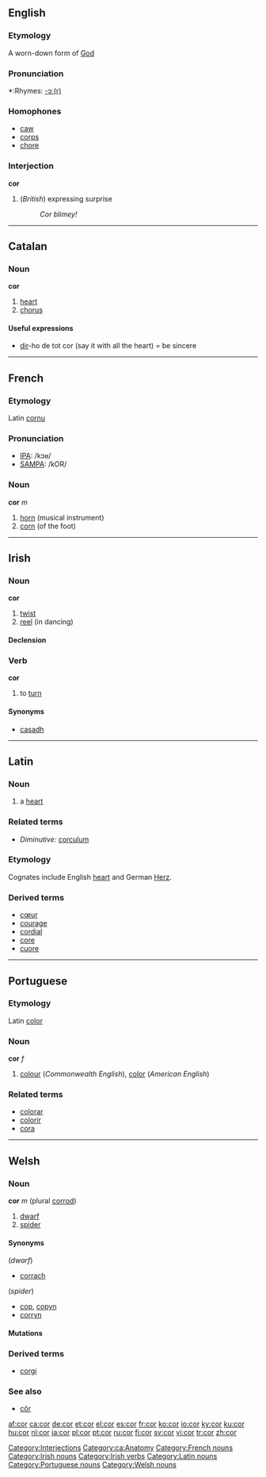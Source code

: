 ==English==

===Etymology===
A worn-down form of [[God]]

===Pronunciation===
*:Rhymes: [[Rhymes:English:-ɔː(r)|-ɔː(r)]]

===Homophones===
*[[caw]]
*[[corps]]
*[[chore]]

===Interjection===
'''cor'''

# (''British'') expressing surprise
#:''Cor blimey!''

[[Category:Interjections]]

----

==Catalan==

===Noun===
'''cor'''

# [[heart]]
# [[chorus]]

{{rfc-header|Useful expressions}}
====Useful expressions====
*[[dir]]-ho de tot cor  (say it with all the heart) = be sincere

[[Category:ca:Anatomy]]

----

==French==

===Etymology===
Latin [[cornu]]

===Pronunciation===
*[[w:IPA|IPA]]: /kɔʁ/
*[[w:SAMPA|SAMPA]]: /kOR/

===Noun===
'''cor''' ''m''

# [[horn]] (musical instrument)
# [[corn]] (of the foot)

[[Category:French nouns]]

----

==Irish==

===Noun===
'''cor''' {{m}}

# [[twist]]
# [[reel]] (in dancing)

====Declension====
{{ga noun m1|c|or|oir|pl=a}}

===Verb===
'''cor'''

# to [[turn]]

====Synonyms====
*[[casadh]]

[[Category:Irish nouns]]
[[Category:Irish verbs]]

----

==Latin==

===Noun===
{{la-noun|cor|cordis|cordis|n|third}}

# a [[heart]]

===Related terms===
*''Diminutive:'' [[corculum]]

===Etymology===
Cognates include English [[heart]] and German [[Herz]].

===Derived terms===
*[[cœur]]
*[[courage]]
*[[cordial]]
*[[core]]
*[[cuore]]

[[Category:Latin nouns]]

----

==Portuguese==

===Etymology===
Latin [[color]]

===Noun===
'''cor''' ''f''

# [[colour]] (''Commonwealth English''), [[color]] (''American English'')

===Related terms===
*[[colorar]]
*[[colorir]]
*[[cora]]

[[Category:Portuguese nouns]]

----

==Welsh==

===Noun===
'''cor''' ''m'' (plural [[corrod]])

# [[dwarf]]
# [[spider]]

====Synonyms====
(''dwarf'')
*[[corrach]]

(''spider'')
*[[cop]], [[copyn]]
*[[corryn]]

====Mutations====
{{cy-mut-c|or}}

===Derived terms===
*[[corgi]]

===See also===
*[[côr]]

[[Category:Welsh nouns]]

[[af:cor]]
[[ca:cor]]
[[de:cor]]
[[et:cor]]
[[el:cor]]
[[es:cor]]
[[fr:cor]]
[[ko:cor]]
[[io:cor]]
[[ky:cor]]
[[ku:cor]]
[[hu:cor]]
[[nl:cor]]
[[ja:cor]]
[[pl:cor]]
[[pt:cor]]
[[ru:cor]]
[[fi:cor]]
[[sv:cor]]
[[vi:cor]]
[[tr:cor]]
[[zh:cor]]